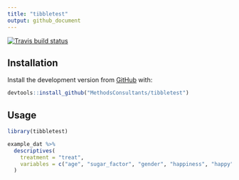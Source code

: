 ```yaml
---
title: "tibbletest"
output: github_document
---
```


[![Travis build status](https://travis-ci.org/MethodsConsultants/tibbletest.svg?branch=master)](https://travis-ci.org/MethodsConsultants/tibbletest)


## Installation

Install the development version from [GitHub](https://github.com/) with: 

```r
devtools::install_github("MethodsConsultants/tibbletest")
```


## Usage

```r

library(tibbletest)

example_dat %>% 
  descriptives(
    treatment = "treat", 
    variables = c("age", "sugar_factor", "gender", "happiness", "happy")
  )

```

